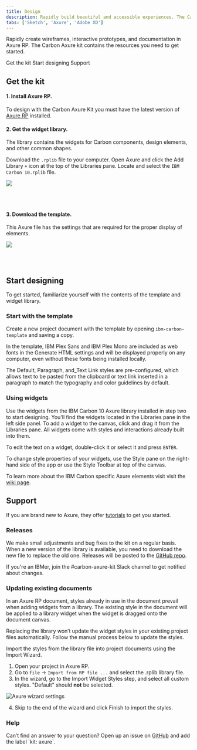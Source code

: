 ```yaml
---
title: Design
description: Rapidly build beautiful and accessible experiences. The Carbon kit contains all resources you need to get started.
tabs: ['Sketch', 'Axure', 'Adobe XD']
---
```


<PageDescription>

Rapidly create wireframes, interactive prototypes, and documentation in Axure RP. The Carbon Axure kit contains the resources you need to get started.

</PageDescription>

<AnchorLinks>

<AnchorLink>Get the kit</AnchorLink>
<AnchorLink>Start designing</AnchorLink>
<AnchorLink>Support</AnchorLink>

</AnchorLinks>

## Get the kit

#### 1. Install Axure RP.

To design with the Carbon Axure Kit you must have the latest version of [Axure RP](https://www.axure.com/download) installed.

#### 2. Get the widget library.

The library contains the widgets for Carbon components, design elements, and other common shapes.

Download the `.rplib` file to your computer. Open Axure and click the Add Library `+` icon at the top of the Libraries pane. Locate and select the `IBM Carbon 10.rplib` file.

<Row className="resource-card-group">
<Column colMd={4} colLg={4} noGutterSm>
  <ResourceCard
    subTitle="Get the Axure widget library"
    href="sketch://add-library/cloud/75VZZ"
    actionIcon="download">

![](/images/axure-icon.png)

  </ResourceCard>
</Column>
</Row>

<br />
<br />

#### 3. Download the template.

This Axure file has the settings that are required for the proper display of elements.

<Row className="resource-card-group">
<Column colMd={4} colLg={4} noGutterSm>
  <ResourceCard
    subTitle="Get the Axure template"
    href="sketch://add-library/cloud/75VZZ"
    actionIcon="download">

![](/images/axure-icon.png)

  </ResourceCard>
</Column>
</Row>

<br />
<br />

## Start designing

To get started, familiarize yourself with the contents of the template and widget library.

### Start with the template

Create a new project document with the template by opening `ibm-carbon-template` and saving a copy.

In the template, IBM Plex Sans and IBM Plex Mono are included as web fonts in the Generate HTML settings and will be displayed properly on any computer, even without these fonts being installed locally.

The Default, Paragraph, and_Text Link styles are pre-configured, which allows text to be pasted from the clipboard or text link inserted in a paragraph to match the typography and color guidelines by default.

### Using widgets

Use the widgets from the IBM Carbon 10 Axure library installed in step two to start designing. You'll find the widgets located in the Libraries pane in the left side panel. To add a widget to the canvas, click and drag it from the Libraries pane. All widgets come with styles and interactions already built into them.

To edit the text on a widget, double-click it or select it and press `ENTER`.

To change style properties of your widgets, use the Style pane on the right-hand side of the app or use the Style Toolbar at top of the canvas.

To learn more about the IBM Carbon specific Axure elements visit visit the [wiki page](https://pages.github.ibm.com/Budapest-Studio/carbon-axure-kit/getting_started.html).

## Support

If you are brand new to Axure, they offer [tutorials](<[https://docs.axure.com/tutorials/basics/getting-started/](https://docs.axure.com/tutorials/basics/getting-started/)>) to get you started.

### Releases

We make small adjustments and bug fixes to the kit on a regular basis. When a new version of the library is available, you need to download the new file to replace the old one. Releases will be posted to the [GitHub repo](<[https://github.com/IBM/design-kit](https://github.com/IBM/design-kit)>).

If you're an IBMer, join the #carbon-axure-kit Slack channel to get notified about changes.

### Updating existing documents

In an Axure RP document, styles already in use in the document prevail when adding widgets from a library. The existing style in the document will be applied to a library widget when the widget is dragged onto the document canvas.

Replacing the library won’t update the widget styles in your existing project files automatically. Follow the manual process below to update the styles.

Import the styles from the library file into project documents using the Import Wizard.

1. Open your project in Axure RP.
2. Go to `file` → `Import from RP file ...` and select the .rplib library file.
3. In the wizard, go to the Import Widget Styles step, and select all custom styles. "Default" should **not** be selected.

<Row>
<Column colLg={8}>

![Axure wizard settings](images/axure-updates.png)

</Column>
</Row>

4. Skip to the end of the wizard and click Finish to import the styles.

### Help

Can’t find an answer to your question? Open up an issue on [GitHub](<[https://github.com/IBM/design-kit](https://github.com/IBM/design-kit)>) and add the label `kit: axure`.
